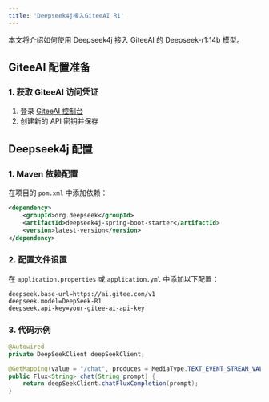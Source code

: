 ```yaml
---
title: 'Deepseek4j接入GiteeAI R1'
---
```


本文将介绍如何使用 Deepseek4j 接入 GiteeAI 的 Deepseek-r1:14b 模型。

## GiteeAI 配置准备

### 1. 获取 GiteeAI 访问凭证

1. 登录 [GiteeAI 控制台](https://ai.gitee.com/log4j/dashboard/settings/tokens?action=new)
2. 创建新的 API 密钥并保存

## Deepseek4j 配置

### 1. Maven 依赖配置

在项目的 `pom.xml` 中添加依赖：

```xml
<dependency>
    <groupId>org.deepseek</groupId>
    <artifactId>deepseek4j-spring-boot-starter</artifactId>
    <version>latest-version</version>
</dependency>
```

### 2. 配置文件设置

在 `application.properties` 或 `application.yml` 中添加以下配置：

```properties
deepseek.base-url=https://ai.gitee.com/v1
deepseek.model=DeepSeek-R1
deepseek.api-key=your-gitee-ai-api-key
```

### 3. 代码示例

```java
@Autowired
private DeepSeekClient deepSeekClient;

@GetMapping(value = "/chat", produces = MediaType.TEXT_EVENT_STREAM_VALUE)
public Flux<String> chat(String prompt) {
    return deepSeekClient.chatFluxCompletion(prompt);
}
```